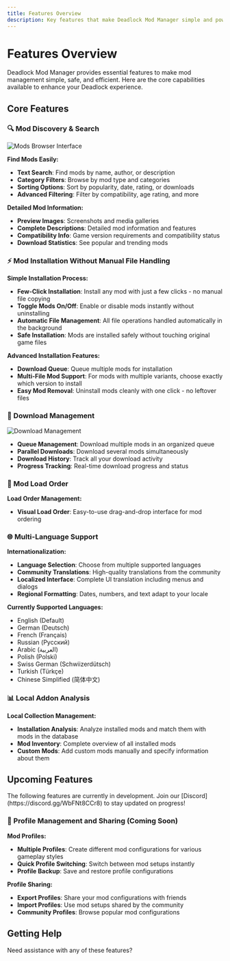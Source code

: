 ```yaml
---
title: Features Overview
description: Key features that make Deadlock Mod Manager simple and powerful for mod management
---
```



# Features Overview

Deadlock Mod Manager provides essential features to make mod management simple, safe, and efficient. Here are the core capabilities available to enhance your Deadlock experience.

## Core Features

### 🔍 Mod Discovery & Search

![Mods Browser Interface](/assets/mods.png)

**Find Mods Easily:**

- **Text Search**: Find mods by name, author, or description
- **Category Filters**: Browse by mod type and categories
- **Sorting Options**: Sort by popularity, date, rating, or downloads
- **Advanced Filtering**: Filter by compatibility, age rating, and more

**Detailed Mod Information:**

- **Preview Images**: Screenshots and media galleries
- **Complete Descriptions**: Detailed mod information and features
- **Compatibility Info**: Game version requirements and compatibility status
- **Download Statistics**: See popular and trending mods

### ⚡ Mod Installation Without Manual File Handling

**Simple Installation Process:**

- **Few-Click Installation**: Install any mod with just a few clicks - no manual file copying
- **Toggle Mods On/Off**: Enable or disable mods instantly without uninstalling
- **Automatic File Management**: All file operations handled automatically in the background
- **Safe Installation**: Mods are installed safely without touching original game files

**Advanced Installation Features:**

- **Download Queue**: Queue multiple mods for installation
- **Multi-File Mod Support**: For mods with multiple variants, choose exactly which version to install
- **Easy Mod Removal**: Uninstall mods cleanly with one click - no leftover files

### 💾 Download Management

![Download Management](/assets/downloads.png)

- **Queue Management**: Download multiple mods in an organized queue
- **Parallel Downloads**: Download several mods simultaneously
- **Download History**: Track all your download activity
- **Progress Tracking**: Real-time download progress and status

### 🔄 Mod Load Order

**Load Order Management:**

- **Visual Load Order**: Easy-to-use drag-and-drop interface for mod ordering

### 🌐 Multi-Language Support

**Internationalization:**

- **Language Selection**: Choose from multiple supported languages
- **Community Translations**: High-quality translations from the community
- **Localized Interface**: Complete UI translation including menus and dialogs
- **Regional Formatting**: Dates, numbers, and text adapt to your locale

**Currently Supported Languages:**

- English (Default)
- German (Deutsch)
- French (Français)
- Russian (Русский)
- Arabic (العربية)
- Polish (Polski)
- Swiss German (Schwiizerdütsch)
- Turkish (Türkçe)
- Chinese Simplified (简体中文)

### 📊 Local Addon Analysis

**Local Collection Management:**

- **Installation Analysis**: Analyze installed mods and match them with mods in the database
- **Mod Inventory**: Complete overview of all installed mods
- **Custom Mods**: Add custom mods manually and specify information about them

## Upcoming Features

<Callout type="info" title="Coming Soon">
  The following features are currently in development. Join our
  [Discord](https://discord.gg/WbFNt8CCr8) to stay updated on progress!
</Callout>

### 📁 Profile Management and Sharing (Coming Soon)

**Mod Profiles:**

- **Multiple Profiles**: Create different mod configurations for various gameplay styles
- **Quick Profile Switching**: Switch between mod setups instantly
- **Profile Backup**: Save and restore profile configurations

**Profile Sharing:**

- **Export Profiles**: Share your mod configurations with friends
- **Import Profiles**: Use mod setups shared by the community
- **Community Profiles**: Browse popular mod configurations

## Getting Help

Need assistance with any of these features?

<Cards>
  <Card
    title="User Guide"
    description="Detailed guides for each feature"
    href="/docs/using-mod-manager/getting-started"
  />
  <Card
    title="Join Discord"
    description="Get help from the community"
    href="https://discord.gg/WbFNt8CCr8"
  />
</Cards>
